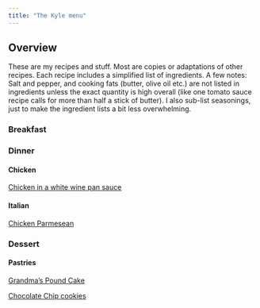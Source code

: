 ```yaml
---
title: "The Kyle menu"
---
```


## Overview

These are my recipes and stuff. Most are copies or adaptations of other recipes. Each recipe includes a simplified list of ingredients. A few notes: Salt and pepper, and cooking fats (butter, olive oil etc.) are not listed in ingredients unless the exact quantity is high overall (like one tomato sauce recipe calls for more than half a stick of butter). I also sub-list seasonings, just to make the ingredient lists a bit less overwhelming. 

### Breakfast 

### Dinner


#### Chicken 

[Chicken in a white wine pan sauce](includes/chicken_white_wine.html)

#### Italian

[Chicken Parmesean](includes/chicken_parm.html)


### Dessert

#### Pastries 

[Grandma's Pound Cake](includes/pound_cake.html)

[Chocolate Chip cookies](includes/cookies.html)

